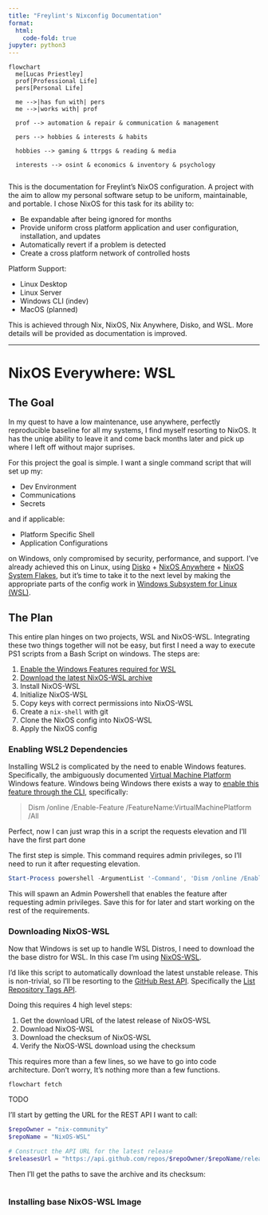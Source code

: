 ```yaml
---
title: "Freylint's Nixconfig Documentation"
format:
  html:
    code-fold: true
jupyter: python3
---
```


```mermaid
flowchart
  me[Lucas Priestley]
  prof[Professional Life]
  pers[Personal Life]

  me -->|has fun with| pers
  me -->|works with| prof

  prof --> automation & repair & communication & management
  
  pers --> hobbies & interests & habits

  hobbies --> gaming & ttrpgs & reading & media

  interests --> osint & economics & inventory & psychology


```

This is the documentation for Freylint's NixOS configuration. A project with the aim to allow my personal software setup to be uniform, maintainable, and portable. I chose NixOS for this task for its ability to:

-   Be expandable after being ignored for months
-   Provide uniform cross platform application and user configuration, installation, and updates
-   Automatically revert if a problem is detected
-   Create a cross platform network of controlled hosts

Platform Support:

-   Linux Desktop
-   Linux Server
-   Windows CLI (indev)
-   MacOS (planned)

This is achieved through Nix, NixOS, Nix Anywhere, Disko, and WSL. More details will be provided as documentation is improved.

------------------------------------------------------------------------

# NixOS Everywhere: WSL

## The Goal

In my quest to have a low maintenance, use anywhere, perfectly reproducible baseline for all my systems, I find myself resorting to NixOS. It has the uniqe ability to leave it and come back months later and pick up where I left off without major suprises.

For this project the goal is simple. I want a single command script that will set up my:

-   Dev Environment
-   Communications
-   Secrets

and if applicable:

-   Platform Specific Shell
-   Application Configurations

on Windows, only compromised by security, performance, and support. I've already achieved this on Linux, using [Disko](https://github.com/nix-community/disko) + [NixOS Anywhere](https://github.com/nix-community/nixos-anywhere) + [NixOS System Flakes](https://www.tweag.io/blog/2020-07-31-nixos-flakes/), but it's time to take it to the next level by making the appropriate parts of the config work in [Windows Subsystem for Linux (WSL)](https://learn.microsoft.com/en-us/windows/wsl/).

## The Plan

This entire plan hinges on two projects, WSL and NixOS-WSL. Integrating these two things together will not be easy, but first I need a way to execute PS1 scripts from a Bash Script on windows. The steps are:

1.  [Enable the Windows Features required for WSL](#enabling-wsl2-dependencies)
2.  [Download the latest NixOS-WSL archive](#downloading-nixos-wsl)
3.  Install NixOS-WSL
4.  Initialize NixOS-WSL
5.  Copy keys with correct permissions into NixOS-WSL
6.  Create a `nix-shell` with git
7.  Clone the NixOS config into NixOS-WSL
8.  Apply the NixOS config

### Enabling WSL2 Dependencies {#enabling-wsl2-dependencies}

Installing WSL2 is complicated by the need to enable Windows features. Specifically, the ambiguously documented [Virtual Machine Platform](https://learn.microsoft.com/en-us/virtualization/hyper-v-on-windows/) Windows feature. Windows being Windows there exists a way to [enable this feature through the CLI](https://learn.microsoft.com/en-us/windows-hardware/manufacture/desktop/enable-or-disable-windows-features-using-dism?view=windows-11), specifically:

> Dism /online /Enable-Feature /FeatureName:VirtualMachinePlatform /All

Perfect, now I can just wrap this in a script the requests elevation and I'll have the first part done

The first step is simple. This command requires admin privileges, so I'll need to run it after requesting elevation.

``` ps1
Start-Process powershell -ArgumentList '-Command', 'Dism /online /Enable-Feature /FeatureName:VirtualMachinePlatform /All' -NoNewWindow -Verb RunAs
```

This will spawn an Admin Powershell that enables the feature after requesting admin privileges. Save this for for later and start working on the rest of the requirements.

### Downloading NixOS-WSL {#downloading-nixos-wsl}

Now that Windows is set up to handle WSL Distros, I need to download the the base distro for WSL. In this case I'm using [NixOS-WSL](https://github.com/nix-community/NixOS-WSL).

I'd like this script to automatically download the latest unstable release. This is non-trivial, so I'll be resorting to the [GitHub Rest API](https://docs.github.com/en/rest?apiVersion=2022-11-28). Specifically the [List Repository Tags API](https://docs.github.com/en/rest/repos/repos?apiVersion=2022-11-28#list-repository-tags).

Doing this requires 4 high level steps:

1.  Get the download URL of the latest release of NixOS-WSL
2.  Download NixOS-WSL
3.  Download the checksum of NixOS-WSL
4.  Verify the NixOS-WSL download using the checksum

This requires more than a few lines, so we have to go into code architecture. Don't worry, It's nothing more than a few functions.

```mermaid
flowchart fetch
```

TODO

I'll start by getting the URL for the REST API I want to call:

``` ps1
$repoOwner = "nix-community"
$repoName = "NixOS-WSL"

# Construct the API URL for the latest release
$releasesUrl = "https://api.github.com/repos/$repoOwner/$repoName/releases/latest"
```

Then I'll get the paths to save the archive and its checksum:

``` ps1
```

### Installing base NixOS-WSL Image
